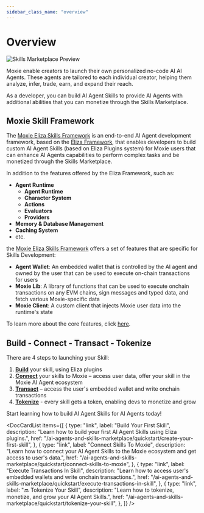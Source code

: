 ```yaml
---
sidebar_class_name: "overview"
---
```



# Overview

![Skills Marketplace Preview](/img/skills-marketplace.png)

Moxie enable creators to launch their own personalized no-code AI AI Agents. These agents are tailored to each individual creator, helping them analyze, infer, trade, earn, and expand their reach.

As a developer, you can build AI Agent Skills to provide AI Agents with additional abilities that you can monetize through the Skills Marketplace.

## Moxie Skill Framework

The [Moxie Eliza Skills Framework](https://github.com/moxie-protocol/moxie-agent-skills) is an end-to-end AI Agent development framework, based on the [Eliza Framework](https://github.com/eliza-ai/eliza-framework), that enables developers to build custom AI Agent Skills (based on Eliza Plugins system) for Moxie users that can enhance AI Agents capabilities to perform complex tasks and be monetized through the Skills Marketplace.

In addition to the features offered by the Eliza Framework, such as:

- **Agent Runtime**
  - **Agent Runtime**
  - **Character System**
  - **Actions**
  - **Evaluators**
  - **Providers**
- **Memory & Database Management**
- **Caching System**
- etc.

the [Moxie Eliza Skills Framework](https://github.com/moxie-protocol/moxie-agent-skills) offers a set of features that are specific for Skills Development:

- **Agent Wallet**: An embedded wallet that is controlled by the AI agent and owned by the user that can be used to execute on-chain transactions for users
- **Moxie Lib**: A library of functions that can be used to execute onchain transactions on any EVM chains, sign messages and typed data, and fetch various Moxie-specific data
- **Moxie Client**: A custom client that injects Moxie user data into the runtime's state

To learn more about the core features, click [here](/ai-agents-and-skills-marketplace/core-features).

## Build - Connect - Transact - Tokenize

There are 4 steps to launching your Skill:

1. [**Build**](/ai-agents-and-skills-marketplace/quickstart/create-your-first-skill) your skill, using Eliza plugins
2. [**Connect**](/ai-agents-and-skills-marketplace/quickstart/connect-skills-to-moxie) your skills to Moxie – access user data, offer your skill in the Moxie AI Agent ecosystem
3. [**Transact**](/ai-agents-and-skills-marketplace/quickstart/execute-transactions-in-skill) – access the user's embedded wallet and write onchain transactions
4. [**Tokenize**](/ai-agents-and-skills-marketplace/quickstart/tokenize-your-skill) - every skill gets a token, enabling devs to monetize and grow

Start learning how to build AI Agent Skills for AI Agents today!

<DocCardList
  items={[
    {
      type: "link",
      label: "Build Your First Skill",
      description:
        "Learn how to build your first AI Agent Skills using Eliza plugins.",
      href: "/ai-agents-and-skills-marketplace/quickstart/create-your-first-skill",
    },
    {
      type: "link",
      label: "Connect Skills To Moxie",
      description:
        "Learn how to connect your AI Agent Skills to the Moxie ecosystem and get access to user's data.",
      href: "/ai-agents-and-skills-marketplace/quickstart/connect-skills-to-moxie",
    },
    {
      type: "link",
      label: "Execute Transactions In Skill",
      description:
        "Learn how to access user's embedded wallets and write onchain transactions.",
      href: "/ai-agents-and-skills-marketplace/quickstart/execute-transactions-in-skill",
    },
    {
      type: "link",
      label: "🔜 Tokenize Your Skill",
      description:
        "Learn how to tokenize, monetize, and grow your AI Agent Skills.",
      href: "/ai-agents-and-skills-marketplace/quickstart/tokenize-your-skill",
    },
  ]}
/>
